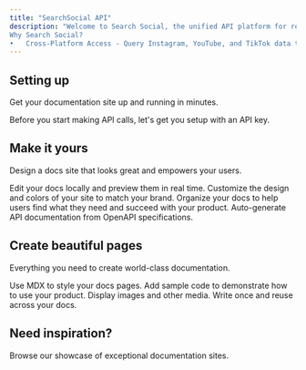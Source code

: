 ```yaml
---
title: "SearchSocial API"
description: "Welcome to Search Social, the unified API platform for real-time influencer insights. Search Social gives you a single entry point to access audience demographics, engagement metrics, content performance, and creator data across leading social media platforms including Instagram, YouTube, and TikTok. With just a few API calls, you can power your product, analytics, or marketing workflows with the influencer data you need—without stitching together multiple fragmented data sources.
Why Search Social? 
•	Cross-Platform Access - Query Instagram, YouTube, and TikTok data through a single, standardized API interface.  •	Real-Time Insights - Fetch the latest creator and content metrics with low latency and high reliability.  •	Scalable by Design - Whether you’re analyzing a single influencer or thousands, Search Social’s infrastructure ensures high throughput and seamless scaling.  •	Actionable Data - From audience demographics and reach to content engagement and performance, Search Social gives you the metrics that matter."
---
```


## Setting up

Get your documentation site up and running in minutes.

<Card title="First, your API Key" icon="rocket" horizontal={false} href="/apikeyrequest" cta="Request now!">
  Before you start making API calls, let's get you setup with an API key.
</Card>

## Make it yours

Design a docs site that looks great and empowers your users.

<Columns cols={2}>
  <Card title="Edit locally" icon="pen-to-square" href="/development">
    Edit your docs locally and preview them in real time.
  </Card>
  <Card title="Customize your site" icon="palette" href="/essentials/settings">
    Customize the design and colors of your site to match your brand.
  </Card>
  <Card title="Set up navigation" icon="map" href="/essentials/navigation">
    Organize your docs to help users find what they need and succeed with your product.
  </Card>
  <Card title="API documentation" icon="terminal" href="/api-reference/introduction">
    Auto-generate API documentation from OpenAPI specifications.
  </Card>
</Columns>

## Create beautiful pages

Everything you need to create world-class documentation.

<Columns cols={2}>
  <Card title="Write with MDX" icon="pen-fancy" href="/essentials/markdown">
    Use MDX to style your docs pages.
  </Card>
  <Card title="Code samples" icon="code" href="/essentials/code">
    Add sample code to demonstrate how to use your product.
  </Card>
  <Card title="Images" icon="image" href="/essentials/images">
    Display images and other media.
  </Card>
  <Card title="Reusable snippets" icon="recycle" href="/essentials/reusable-snippets">
    Write once and reuse across your docs.
  </Card>
</Columns>

## Need inspiration?

<Card title="See complete examples" icon="stars" href="https://mintlify.com/customers">
  Browse our showcase of exceptional documentation sites.
</Card>